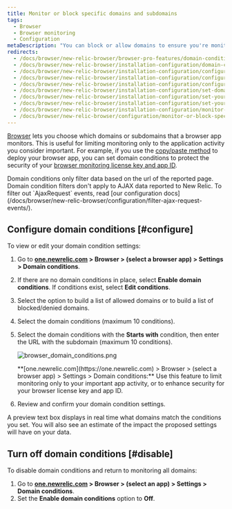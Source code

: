 ```yaml
---
title: Monitor or block specific domains and subdomains
tags:
  - Browser
  - Browser monitoring
  - Configuration
metaDescription: "You can block or allow domains to ensure you're monitoring only the most important activity, or to enhance the security of your license key."
redirects:
  - /docs/browser/new-relic-browser/browser-pro-features/domain-conditions
  - /docs/browser/new-relic-browser/installation-configuration/domain-conditions
  - /docs/browser/new-relic-browser/installation-configuration/configuring-domain-conditions
  - /docs/browser/new-relic-browser/installation-configuration/configure-domain-conditions
  - /docs/browser/new-relic-browser/installation-configuration/configure-your-monitoring-specific-domains
  - /docs/browser/new-relic-browser/installation-configuration/set-domains-monitor-your-application
  - /docs/browser/new-relic-browser/installation-configuration/set-your-browser-app-monitor-specific-domains-domain-conditions
  - /docs/browser/new-relic-browser/installation-configuration/set-your-browser-app-monitor-specific-domains
  - /docs/browser/new-relic-browser/installation-configuration/monitor-or-block-specific-domains
  - /docs/browser/new-relic-browser/configuration/monitor-or-block-specific-domains
---
```


[Browser](/docs/browser/new-relic-browser/getting-started/introduction-new-relic-browser) lets you choose which domains or subdomains that a browser app monitors. This is useful for limiting monitoring only to the application activity you consider important. For example, if you use the [copy/paste method](/docs/browser/new-relic-browser/installation-configuration/add-apps-new-relic-browser) to deploy your browser app, you can set domain conditions to protect the security of your [browser monitoring license key and app ID](/docs/browser/new-relic-browser/installation-configuration/copy-browser-monitoring-license-key-app-id).

<Callout variant="tip">
  Domain conditions only filter data based on the url of the reported page.
  Domain condition filters don't apply to AJAX data reported to New Relic. To
  filter out `AjaxRequest` events, read [our configuration
  docs](/docs/browser/new-relic-browser/configuration/filter-ajax-request-events/).
</Callout>

## Configure domain conditions [#configure]

To view or edit your domain condition settings:

1. Go to **[one.newrelic.com](https://one.newrelic.com) > Browser > (select a browser app) > Settings > Domain conditions**.
2. If there are no domain conditions in place, select **Enable domain conditions**. If conditions exist, select **Edit conditions**.
3. Select the option to build a list of allowed domains or to build a list of blocked/denied domains.
4. Select the domain conditions (maximum 10 conditions).
5. Select the domain conditions with the **Starts with** condition, then enter the URL with the subdomain (maximum 10 conditions).

   ![browser_domain_conditions.png](src/images/browser_domain_conditions.png 'browser_domain_conditions.png')

   <figcaption>
     **[one.newrelic.com](https://one.newrelic.com) > Browser > (select a
     browser app) > Settings > Domain conditions:** Use this feature to limit
     monitoring only to your important app activity, or to enhance security for
     your browser license key and app ID.
   </figcaption>

6. Review and confirm your domain condition settings.

A preview text box displays in real time what domains match the conditions you set. You will also see an estimate of the impact the proposed settings will have on your data.

## Turn off domain conditions [#disable]

To disable domain conditions and return to monitoring all domains:

1. Go to **[one.newrelic.com](https://one.newrelic.com) > Browser > (select an app) > Settings > Domain conditions**.
2. Set the **Enable domain conditions** option to **Off**.
